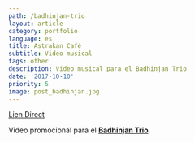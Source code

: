 ```yaml
---
path: /badhinjan-trio
layout: article
category: portfolio
language: es
title: Astrakan Café
subtitle: Video musical
tags: other
description: Video musical para el Badhinjan Trio
date: '2017-10-10'
priority: 5
image: post_badhinjan.jpg
---
```


<ResponsiveIframe
  src="https://www.youtube.com/embed/AyRCXbdHzTE?rel=0"
  width="1920"
  height="1080"
/>

[Lien Direct](https://www.youtube.com/watch?v=AyRCXbdHzTE)

Video promocional para el **[Badhinjan Trio](https://www.facebook.com/BadhinjanTrio/)**.
